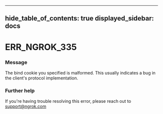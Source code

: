 

---
hide_table_of_contents: true
displayed_sidebar: docs
---


# ERR_NGROK_335

### Message
The bind cookie you specified is malformed. This usually indicates a bug in the client's protocol implementation.

<ErrorDetails error="err_ngrok_335" />



### Further help
If you're having trouble resolving this error, please reach out to [support@ngrok.com](mailto:support@ngrok.com?subject=Help%20with%20ERR_NGROK_335)

